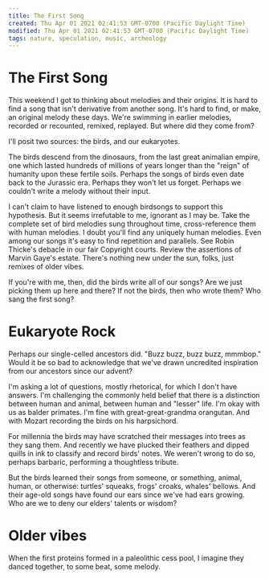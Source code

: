 ```yaml
---
title: The First Song
created: Thu Apr 01 2021 02:41:53 GMT-0700 (Pacific Daylight Time)
modified: Thu Apr 01 2021 02:41:53 GMT-0700 (Pacific Daylight Time)
tags: nature, speculation, music, archeology
---
```


# The First Song

This weekend I got to thinking about melodies and their origins. It is hard to find a song that isn't derivative from another song. It's hard to find, or make, an original melody these days. We're swimming in earlier melodies, recorded or recounted, remixed, replayed. But where did they come from?

I'll posit two sources: the birds, and our eukaryotes.

The birds descend from the dinosaurs, from the last great animalian empire, one which lasted hundreds of millions of years longer than the "reign" of humanity upon these fertile soils. Perhaps the songs of birds even date back to the Jurassic era. Perhaps they won't let us forget. Perhaps we couldn't write a melody without their input.

I can't claim to have listened to enough birdsongs to support this hypothesis. But it seems irrefutable to me, ignorant as I may be. Take the complete set of bird melodies sung throughout time, cross-reference them with human melodies. I doubt you'll find any uniquely human melodies. Even among our songs it's easy to find repetition and parallels. See Robin Thicke's debacle in our fair Copyright courts. Review the assertions of Marvin Gaye's estate. There's nothing new under the sun, folks, just remixes of older vibes.

If you're with me, then, did the birds write all of our songs? Are we just picking them up here and there? If not the birds, then who wrote them? Who sang the first song?

# Eukaryote Rock

Perhaps our single-celled ancestors did. "Buzz buzz, buzz buzz, mmmbop." Would it be so bad to acknowledge that we've drawn uncredited inspiration from our ancestors since our advent?

I'm asking a lot of questions, mostly rhetorical, for which I don't have answers. I'm challenging the commonly held belief that there is a distinction between human and animal, between human and "lesser" life. I'm okay with us as balder primates. I'm fine with great-great-grandma orangutan. And with Mozart recording the birds on his harpsichord.

For millennia the birds may have scratched their messages into trees as they sang them. And recently we have plucked their feathers and dipped quills in ink to classify and record birds' notes. We weren't wrong to do so, perhaps barbaric, performing a thoughtless tribute.

But the birds learned their songs from someone, or something, animal, human, or otherwise: turtles' squeaks, frogs' croaks, whales' bellows. And their age-old songs have found our ears since we've had ears growing. Who are we to deny our elders' talents or wisdom?

# Older vibes

When the first proteins formed in a paleolithic cess pool, I imagine they danced together, to some beat, some melody.
